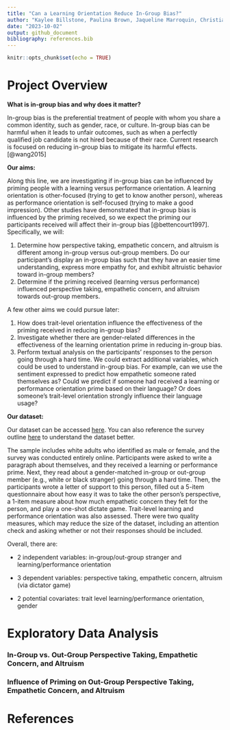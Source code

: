 ```yaml
---
title: "Can a Learning Orientation Reduce In-Group Bias?"
author: "Kaylee Billstone, Paulina Brown, Jaqueline Marroquin, Christian Ozuna, Kirsten Richards, and Kennedy Zapalac"
date: "2023-10-02"
output: github_document
bibliography: references.bib
---
```


```r
knitr::opts_chunk$set(echo = TRUE)
```

# Project Overview

**What is in-group bias and why does it matter?**

In-group bias is the preferential treatment of people with whom you share a common identity, such as gender, race, or culture. In-group bias can be harmful when it leads to unfair outcomes, such as when a perfectly qualified job candidate is not hired because of their race. Current research is focused on reducing in-group bias to mitigate its harmful effects.[@wang2015]

**Our aims:**

Along this line, we are investigating if in-group bias can be influenced by priming people with a learning versus performance orientation. A learning orientation is other-focused (trying to get to know another person), whereas as performance orientation is self-focused (trying to make a good impression). Other studies have demonstrated that in-group bias is influenced by the priming received, so we expect the priming our participants received will affect their in-group bias [@bettencourt1997]. Specifically, we will:

1.  Determine how perspective taking, empathetic concern, and altruism is different among in-group versus out-group members. Do our participant's display an in-group bias such that they have an easier time understanding, express more empathy for, and exhibit altruistic behavior toward in-group members?
2.  Determine if the priming received (learning versus performance) influenced perspective taking, empathetic concern, and altruism towards out-group members.

A few other aims we could pursue later:

1.  How does trait-level orientation influence the effectiveness of the priming received in reducing in-group bias?
2.  Investigate whether there are gender-related differences in the effectiveness of the learning orientation prime in reducing in-group bias.
3.  Perform textual analysis on the participants' responses to the person going through a hard time. We could extract additional variables, which could be used to understand in-group bias. For example, can we use the sentiment expressed to predict how empathetic someone rated themselves as? Could we predict if someone had received a learning or performance orientation prime based on their language? Or does someone's trait-level orientation strongly influence their language usage?

**Our dataset:**

Our dataset can be accessed [here](https://github.com/kzapalac/SDS322E_project/blob/main/LP_Dictator.csv). You can also reference the survey outline [here](https://github.com/kzapalac/SDS322E_project/blob/main/LP_Dictator.pdf) to understand the dataset better.

The sample includes white adults who identified as male or female, and the survey was conducted entirely online. Participants were asked to write a paragraph about themselves, and they received a learning or performance prime. Next, they read about a gender-matched in-group or out-group member (e.g., white or black stranger) going through a hard time. Then, the participants wrote a letter of support to this person, filled out a 5-item questionnaire about how easy it was to take the other person's perspective, a 1-item measure about how much empathetic concern they felt for the person, and play a one-shot dictate game. Trait-level learning and performance orientation was also assessed. There were two quality measures, which may reduce the size of the dataset, including an attention check and asking whether or not their responses should be included.

Overall, there are:

-   2 independent variables: in-group/out-group stranger and learning/performance orientation

-   3 dependent variables: perspective taking, empathetic concern, altruism (via dictator game)

-   2 potential covariates: trait level learning/performance orientation, gender

# Exploratory Data Analysis

### In-Group vs. Out-Group Perspective Taking, Empathetic Concern, and Altruism

### Influence of Priming on Out-Group Perspective Taking, Empathetic Concern, and Altruism

# References
